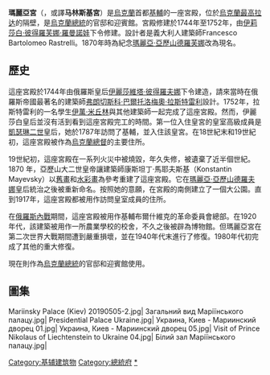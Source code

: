 {{unreferenced|time=2015-01-14T12:46:51+00:00}}
{{Infobox Historic building
|name=瑪麗亞宮
|native_name=Маріїнський палац
|native_name_lang=UA
|image=Маріїнський палац в Києві (cropped).jpg
|caption=正面飄揚著烏克蘭國旗的瑪麗亞宮
|map_type=Ukraine Kiev#Ukraine
|map_caption=瑪麗亞宮在基輔的位置
|coordinates = {{coord|50|26|54|N|30|32|15|E|region:UA|display=inline}}
|location_town = [[基輔|基輔]]米哈伊拉·赫魯舍夫斯科霍街 5A<br>01008
|location_country = {{烏克蘭}}
|current_tenants         = 
|architect=[[弗朗切斯科·巴爾托洛梅奧·拉斯特雷利|弗朗切斯科·巴爾托洛梅奧·拉斯特雷利]]
|owner=
|floor_area       = 
|client=[[伊莉莎白_(俄羅斯女皇)|伊莉莎白女皇]]<br>（[[羅曼諾夫王朝|羅曼諾夫王朝]]）
|engineer=
|start_date=1744年
|completion_date=1752年
|date_demolished=
|cost=
|structural_system=
|style                   = 巴洛克建築
|size=
}}
'''瑪麗亞宮'''（{{lang-uk|Маріїнський палац}}，或譯'''马林斯基宮'''）是[[烏克蘭|烏克蘭]]首都[[基輔|基輔]]的一座宮殿，位於[[烏克蘭最高拉达|烏克蘭最高拉达]]的隔壁，是[[烏克蘭總統|烏克蘭總統]]的官邸和迎賓館。宮殿修建於1744年至1752年，由[[伊莉莎白·彼得羅芙娜·羅曼諾娃|伊莉莎白·彼得羅芙娜·羅曼諾娃]]下令修建。設計者是義大利人建築師Francesco Bartolomeo Rastrelli。1870年時為紀念[[瑪麗亞·亞歷山德羅芙娜_(黑森-萊茵的郡主)|瑪麗亞·亞歷山德羅芙娜]]改為現名。

==歷史==
這座宮殿於1744年由俄羅斯皇后[[伊麗莎維塔·彼得羅夫娜|伊麗莎維塔·彼得羅夫娜]]下令建造，請來當時在俄羅斯帝國最著名的建築師[[弗朗切斯科·巴爾托洛梅奧·拉斯特雷利|弗朗切斯科·巴爾托洛梅奧·拉斯特雷利]]設計。1752年，拉斯特雷利的一名學生[[伊萬·米丘林|伊萬·米丘林]]與其他建築師一起完成了這座宮殿。然而，伊麗莎白皇后並沒有活到看到這座宮殿完工的時間。第一位入住皇宮的皇室高級成員是[[凱瑟琳二世|凱瑟琳二世]]皇后，她於1787年訪問了基輔，並入住該皇宮。在18世紀末和19世紀初，這座宮殿被作為[[烏克蘭總督|烏克蘭總督]]的主要住所。

19世紀初，這座宮殿在一系列火災中被燒毀，年久失修，被遺棄了近半個世紀。1870 年，亞歷山大二世皇帝讓建築師康斯坦丁·馬耶夫斯基（Konstantin Mayevsky）以[[舊畫|舊畫]]和[[水彩畫|水彩畫]]為參考重建了這座宮殿。它在[[黑森-達姆施塔特的瑪麗|瑪麗亞·亞歷山德羅夫娜]]皇后統治之後被重新命名。按照她的意願，在宮殿的南側建立了一個大公園。直到1917年，這座宮殿都被用作訪問皇室成員的住所。

在[[俄羅斯內戰|俄羅斯內戰]]期間，這座宮殿被用作基輔布爾什維克的革命委員會總部。在1920年代，該建築被用作一所農業學校的校舍，不久之後被辟為博物館。但瑪麗亞宮在第二次世界大戰期間遭到嚴重損壞，並在1940年代末進行了修復。1980年代初完成了其他的重大修復。

現在則作為[[烏克蘭總統|烏克蘭總統]]的官邸和迎賓館使用。

==圖集==
<gallery>	
Mariinsky Palace (Kiev) 20190505-2.jpg|
Загальний вид Маріїнського палацу.jpg|
Presidential Palace Ukraine.jpg|
Украина, Киев - Мариинский дворец 01.jpg|
Украина, Киев - Мариинский дворец 05.jpg|
Visit of Prince Nikolaus of Liechtenstein to Ukraine 04.jpg|
Білий зал Маріїнського палацу.jpg|
</gallery>


{{commonscat|Mariinskyi Palace (Kyiv)}}
[[Category:基辅建筑物|Category:基辅建筑物]]
[[Category:總統府|Category:總統府]]
[[Category:烏克蘭總統|*]]